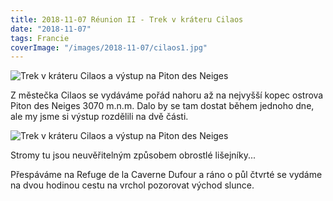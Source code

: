 ```yaml
---
title: 2018-11-07 Réunion II - Trek v kráteru Cilaos
date: "2018-11-07"
tags: Francie
coverImage: "/images/2018-11-07/cilaos1.jpg"
---
```


<div className="flex justify-center pb-2">
  <Image
    src="/images/2018-11-07/cilaos4.jpg"
    alt="Trek v kráteru Cilaos a výstup na Piton des Neiges"
    width={683}
    height={1024}
  />
</div>

Z městečka Cilaos se vydáváme pořád nahoru až na nejvyšší kopec ostrova Piton des Neiges 3070 m.n.m. Dalo by se tam dostat během jednoho dne, ale my jsme si výstup rozdělili na dvě části.

<div className="flex justify-center pb-2">
  <Image
    src="/images/2018-11-07/cilaos5.jpg"
    alt="Trek v kráteru Cilaos a výstup na Piton des Neiges"
    width={683}
    height={1024}
  />
</div>

Stromy tu jsou neuvěřitelným způsobem obrostlé lišejníky...

<CustomImage
  src="/images/2018-11-07/cilaos6.jpg"
  alt="Trek v kráteru Cilaos a výstup na Piton des Neiges"
  size="horizontalLarge"
/>

<CustomImage
  src="/images/2018-11-07/cilaos7.jpg"
  alt="Trek v kráteru Cilaos a výstup na Piton des Neiges"
  size="horizontalLarge"
/>

<CustomImage
  src="/images/2018-11-07/cilaos8.jpg"
  alt="Trek v kráteru Cilaos a výstup na Piton des Neiges"
  size="horizontalLarge"
/>

<CustomImage
  src="/images/2018-11-07/cilaos9.jpg"
  alt="Trek v kráteru Cilaos a výstup na Piton des Neiges"
  size="horizontalLarge"
/>
<CustomImage
  src="/images/2018-11-07/cilaos10.jpg"
  alt="Trek v kráteru Cilaos a výstup na Piton des Neiges"
  size="horizontalLarge"
/>
<CustomImage
  src="/images/2018-11-07/cilaos11.jpg"
  alt="Trek v kráteru Cilaos a výstup na Piton des Neiges"
  size="horizontalLarge"
/>
<CustomImage
  src="/images/2018-11-07/cilaos12.jpg"
  alt="Trek v kráteru Cilaos a výstup na Piton des Neiges"
  size="horizontalLarge"
/>

Přespáváme na Refuge de la Caverne Dufour a ráno o půl čtvrté se vydáme na dvou hodinou cestu na vrchol pozorovat východ slunce.

<CustomImage
  src="/images/2018-11-07/cilaos1.jpg"
  alt="Trek v kráteru Cilaos a výstup na Piton des Neiges"
  size="horizontalLarge"
/>

<CustomImage
  src="/images/2018-11-07/cilaos13.jpg"
  alt="Trek v kráteru Cilaos a výstup na Piton des Neiges"
  size="horizontalLarge"
/>

<CustomImage
  src="/images/2018-11-07/cilaos14.jpg"
  alt="Trek v kráteru Cilaos a výstup na Piton des Neiges"
  size="horizontalLarge"
/>
<CustomImage
  src="/images/2018-11-07/cilaos15.jpg"
  alt="Trek v kráteru Cilaos a výstup na Piton des Neiges"
  size="horizontalLarge"
/>

<CustomImage
  src="/images/2018-11-07/cilaos2.jpg"
  alt="Trek v kráteru Cilaos a výstup na Piton des Neiges"
  size="horizontalLarge"
/>

<CustomImage
  src="/images/2018-11-07/cilaos3.jpg"
  alt="Trek v kráteru Cilaos a výstup na Piton des Neiges"
  size="horizontalLarge"
/>
